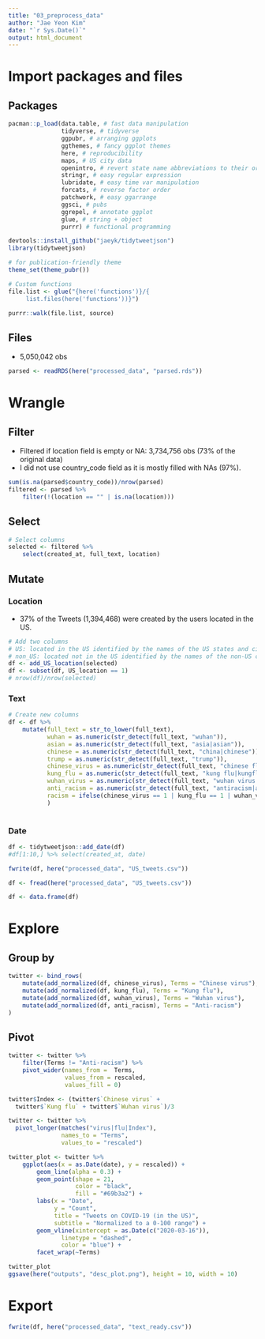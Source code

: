 ```yaml
---
title: "03_preprocess_data"
author: "Jae Yeon Kim"
date: "`r Sys.Date()`"
output: html_document
---
```


# Import packages and files 

## Packages

```r
pacman::p_load(data.table, # fast data manipulation
               tidyverse, # tidyverse 
               ggpubr, # arranging ggplots   
               ggthemes, # fancy ggplot themes
               here, # reproducibility 
               maps, # US city data
               openintro, # revert state name abbreviations to their original forms 
               stringr, # easy regular expression
               lubridate, # easy time var manipulation
               forcats, # reverse factor order 
               patchwork, # easy ggarrange
               ggsci, # pubs 
               ggrepel, # annotate ggplot   
               glue, # string + object 
               purrr) # functional programming 

devtools::install_github("jaeyk/tidytweetjson")
library(tidytweetjson)

# for publication-friendly theme 
theme_set(theme_pubr())

# Custom functions
file.list <- glue("{here('functions')}/{ 
     list.files(here('functions'))}")

purrr::walk(file.list, source)
```

## Files 

- 5,050,042 obs 

```r
parsed <- readRDS(here("processed_data", "parsed.rds"))
```

# Wrangle 

## Filter

- Filtered if location field is empty or NA: 3,734,756 obs (73% of the original data)
- I did not use country_code field as it is mostly filled with NAs (97%).

```r
sum(is.na(parsed$country_code))/nrow(parsed)
filtered <- parsed %>%
    filter(!(location == "" | is.na(location)))
```

## Select 

```r
# Select columns 
selected <- filtered %>% 
    select(created_at, full_text, location) 
```

## Mutate 

### Location 

- 37% of the Tweets (1,394,468) were created by the users located in the US.

```r
# Add two columns
# US: located in the US identified by the names of the US states and cities 
# non_US: located not in the US identified by the names of the non-US countries 
df <- add_US_location(selected)
df <- subset(df, US_location == 1)
# nrow(df)/nrow(selected)
```

### Text 

```r
# Create new columns 
df <- df %>%
    mutate(full_text = str_to_lower(full_text),
           wuhan = as.numeric(str_detect(full_text, "wuhan")),
           asian = as.numeric(str_detect(full_text, "asia|asian")),
           chinese = as.numeric(str_detect(full_text, "china|chinese")),
           trump = as.numeric(str_detect(full_text, "trump")),
           chinese_virus = as.numeric(str_detect(full_text, "chinese flu|chineseflu|chinese virus|chinesevirus")),
           kung_flu = as.numeric(str_detect(full_text, "kung flu|kungflu")), 
           wuhan_virus = as.numeric(str_detect(full_text, "wuhan virus|wuhanvirus")),
           anti_racism = as.numeric(str_detect(full_text, "antiracism|antiasian|stophate|acttochange|stopaapihate|stophatecrimes|racism|racist|hatecrime")),
           racism = ifelse(chinese_virus == 1 | kung_flu == 1 | wuhan_virus == 1, 1, 0)
           )
           
```

### Date

```r
df <- tidytweetjson::add_date(df)
#df[1:10,] %>% select(created_at, date)

fwrite(df, here("processed_data", "US_tweets.csv"))
```

```r
df <- fread(here("processed_data", "US_tweets.csv"))

df <- data.frame(df)
```

# Explore 

## Group by 

```r
twitter <- bind_rows(
    mutate(add_normalized(df, chinese_virus), Terms = "Chinese virus"),
    mutate(add_normalized(df, kung_flu), Terms = "Kung flu"),
    mutate(add_normalized(df, wuhan_virus), Terms = "Wuhan virus"),
    mutate(add_normalized(df, anti_racism), Terms = "Anti-racism")
)
```

## Pivot 

```r
twitter <- twitter %>%
    filter(Terms != "Anti-racism") %>%
    pivot_wider(names_from =  Terms,
                values_from = rescaled,
                values_fill = 0)

twitter$Index <- (twitter$`Chinese virus` +
  twitter$`Kung flu` + twitter$`Wuhan virus`)/3

twitter <- twitter %>%
  pivot_longer(matches("virus|flu|Index"),
               names_to = "Terms", 
               values_to = "rescaled")
```

```r
twitter_plot <- twitter %>%
    ggplot(aes(x = as.Date(date), y = rescaled)) +
        geom_line(alpha = 0.3) +
        geom_point(shape = 21, 
                   color = "black", 
                   fill = "#69b3a2") +
        labs(x = "Date",
             y = "Count",
             title = "Tweets on COVID-19 (in the US)",
             subtitle = "Normalized to a 0-100 range") +
        geom_vline(xintercept = as.Date(c("2020-03-16")),
               linetype = "dashed",
               color = "blue") +
        facet_wrap(~Terms)

twitter_plot 
ggsave(here("outputs", "desc_plot.png"), height = 10, width = 10)
```

# Export 

```r
fwrite(df, here("processed_data", "text_ready.csv"))
```